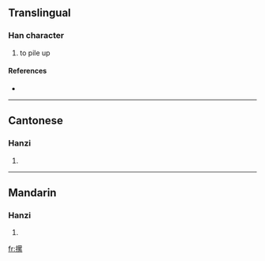 ==Translingual==

===Han character===
{{Han char|rn=64|rad=手|as=11|sn=14|four=5609<sub>3</sub>|canj=手田女火 (QWVF)}}

# to pile up

====References====
* {{Han ref|kx=0450.080|dkj=12594|dj=0800.270|hdz=31946.060|uh=645E|ud=25694|bh=E1E7|bd=57831}}

----

==Cantonese==

===Hanzi===
{{yue-hanzi|jyut=|y=lo6}}

# {{defn|Cantonese}}

----

==Mandarin==

===Hanzi===
{{cmn-hanzi|pin=[[luó]] ([[luo2]])|wg=lo<sup>2</sup>}}

# {{defn|Mandarin}}

[[fr:摞]]